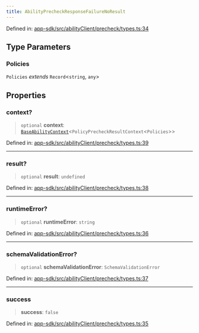 ```yaml
---
title: AbilityPrecheckResponseFailureNoResult
---
```


Defined in: [app-sdk/src/abilityClient/precheck/types.ts:34](https://github.com/LIT-Protocol/Vincent/blob/1ec4d670031700c70e1e2ba1640f87d4b5f07fe8/packages/libs/app-sdk/src/abilityClient/precheck/types.ts#L34)

## Type Parameters

### Policies

`Policies` *extends* `Record`\<`string`, `any`\>

## Properties

### context?

> `optional` **context**: [`BaseAbilityContext`](./BaseAbilityContext)\<`PolicyPrecheckResultContext`\<`Policies`\>\>

Defined in: [app-sdk/src/abilityClient/precheck/types.ts:39](https://github.com/LIT-Protocol/Vincent/blob/1ec4d670031700c70e1e2ba1640f87d4b5f07fe8/packages/libs/app-sdk/src/abilityClient/precheck/types.ts#L39)

***

### result?

> `optional` **result**: `undefined`

Defined in: [app-sdk/src/abilityClient/precheck/types.ts:38](https://github.com/LIT-Protocol/Vincent/blob/1ec4d670031700c70e1e2ba1640f87d4b5f07fe8/packages/libs/app-sdk/src/abilityClient/precheck/types.ts#L38)

***

### runtimeError?

> `optional` **runtimeError**: `string`

Defined in: [app-sdk/src/abilityClient/precheck/types.ts:36](https://github.com/LIT-Protocol/Vincent/blob/1ec4d670031700c70e1e2ba1640f87d4b5f07fe8/packages/libs/app-sdk/src/abilityClient/precheck/types.ts#L36)

***

### schemaValidationError?

> `optional` **schemaValidationError**: `SchemaValidationError`

Defined in: [app-sdk/src/abilityClient/precheck/types.ts:37](https://github.com/LIT-Protocol/Vincent/blob/1ec4d670031700c70e1e2ba1640f87d4b5f07fe8/packages/libs/app-sdk/src/abilityClient/precheck/types.ts#L37)

***

### success

> **success**: `false`

Defined in: [app-sdk/src/abilityClient/precheck/types.ts:35](https://github.com/LIT-Protocol/Vincent/blob/1ec4d670031700c70e1e2ba1640f87d4b5f07fe8/packages/libs/app-sdk/src/abilityClient/precheck/types.ts#L35)
